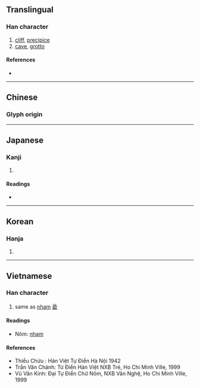 {{character info/new}}
{{also|巌|岩}}
==Translingual==

===Han character===
{{Han char|rn=46|rad=山|as=20|sn=23|four=22248|canj=URRK|ids=⿱山嚴}}

# [[cliff]], [[precipice]]
# [[cave]], [[grotto]]

====References====
* {{Han ref|kx=0323.070|dkj=08649|dj=0623.150|hdz=10808.070|uh=5DD6|ud=24022|bh=C5C9|bd=50633}}

----

==Chinese==
{{zh-forms}}

===Glyph origin===
{{Han etym}}
{{zh-see|岩|v}}

----

==Japanese==

===Kanji===
{{ja-kanji|grade=|rs=山20}}

# {{defn|lang=ja|sort=山20}}

====Readings====
* {{ja-readings|on=[[がん]] (gan), [[げん]] (gen)|kun=[[けわしい]] (kewashii), [[いわお]] (iwao), [[いわ]] (iwa)}}

----

==Korean==

===Hanja===
{{ko-hanja|hangeul=[[암]], [[엄]]|rv=am, eom|mr=am, ŏm}}

# {{defn|lang=ko|sort=山20}}

----

==Vietnamese==

===Han character===
{{vi-hantu|nham|rs=山20}}

# same as [[nham]] [[碞]]

====Readings====
* Nôm: [[nham]]

====References====
* Thiều Chửu : Hán Việt Tự Điển Hà Nội 1942
* Trần Văn Chánh: Từ Điển Hán Việt NXB Trẻ, Ho Chi Minh Ville, 1999
* Vũ Văn Kính: Đại Tự Điển Chữ Nôm, NXB Văn Nghệ, Ho Chi Minh Ville, 1999